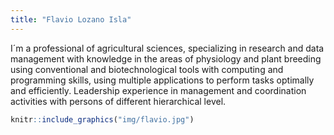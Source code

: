 ```yaml
---
title: "Flavio Lozano Isla"
---
```


I´m a professional of agricultural sciences, specializing in research and data management with knowledge in the areas of physiology and plant breeding using conventional and biotechnological tools with computing  and programming skills, using multiple applications to perform tasks optimally and efficiently. Leadership experience in management and coordination activities with persons of different hierarchical level.

```r
knitr::include_graphics("img/flavio.jpg")
```


